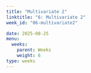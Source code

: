 ```yaml
---
title: "Multivariate 2"
linktitle: "6: Multivariate 2"
week_id: "06-multivariate2"

date: 2025-08-25
menu:
  weeks:
    parent: Weeks
    weight: 6
type: weeks
---
```

